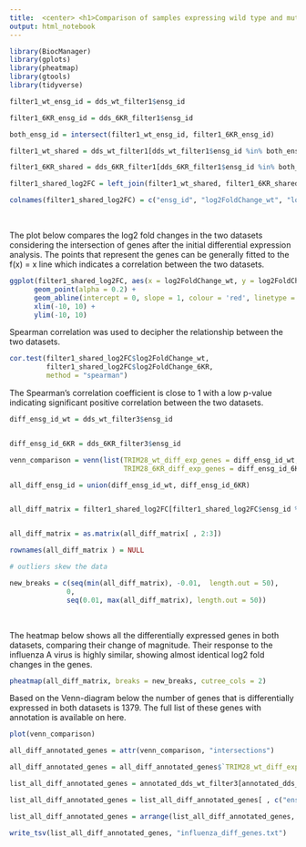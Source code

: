 ---
title:  <center> <h1>Comparison of samples expressing wild type and mutant TRIM28</h1> </center>
output: html_notebook
---


```{r load_packages_comp, include=FALSE}
library(BiocManager)
library(gplots)
library(pheatmap)
library(gtools)
library(tidyverse)
```



```{r com_test, include=FALSE}


filter1_wt_ensg_id = dds_wt_filter1$ensg_id

filter1_6KR_ensg_id = dds_6KR_filter1$ensg_id

both_ensg_id = intersect(filter1_wt_ensg_id, filter1_6KR_ensg_id)

filter1_wt_shared = dds_wt_filter1[dds_wt_filter1$ensg_id %in% both_ensg_id, c("ensg_id", "log2FoldChange") ]

filter1_6KR_shared = dds_6KR_filter1[dds_6KR_filter1$ensg_id %in% both_ensg_id, c("ensg_id", "log2FoldChange") ]

filter1_shared_log2FC = left_join(filter1_wt_shared, filter1_6KR_shared, by = c("ensg_id" = "ensg_id"))

colnames(filter1_shared_log2FC) = c("ensg_id", "log2FoldChange_wt", "log2FoldChange_6KR")

```

\ 
\ 
\ 


The plot below compares the log2 fold changes in the two datasets considering the intersection of genes after the initial differential expression analysis. The points that represent the genes can be generally fitted to the f(x) = x line which indicates a correlation between the two datasets.




```{r comp_log2fc, echo=FALSE}

ggplot(filter1_shared_log2FC, aes(x = log2FoldChange_wt, y = log2FoldChange_6KR))+
      geom_point(alpha = 0.2) +
      geom_abline(intercept = 0, slope = 1, colour = 'red', linetype = 2) +
      xlim(-10, 10) +
      ylim(-10, 10)
```


Spearman correlation was used to decipher the relationship between the two datasets.



```{r comp_cor, echo=FALSE}

cor.test(filter1_shared_log2FC$log2FoldChange_wt,
         filter1_shared_log2FC$log2FoldChange_6KR,
         method = "spearman")

```

The Spearman's correlation coefficient is close to 1 with a low p-value indicating significant positive correlation between the two datasets.


```{r comp_venn, include=FALSE}


diff_ensg_id_wt = dds_wt_filter3$ensg_id


diff_ensg_id_6KR = dds_6KR_filter3$ensg_id

venn_comparison = venn(list(TRIM28_wt_diff_exp_genes = diff_ensg_id_wt,
                            TRIM28_6KR_diff_exp_genes = diff_ensg_id_6KR))
```



```{r comp_heat, include=FALSE}
all_diff_ensg_id = union(diff_ensg_id_wt, diff_ensg_id_6KR)


all_diff_matrix = filter1_shared_log2FC[filter1_shared_log2FC$ensg_id %in% all_diff_ensg_id, ]


all_diff_matrix = as.matrix(all_diff_matrix[ , 2:3])

rownames(all_diff_matrix ) = NULL

# outliers skew the data

new_breaks = c(seq(min(all_diff_matrix), -0.01,  length.out = 50),
              0,
              seq(0.01, max(all_diff_matrix), length.out = 50))


```

\ 


The heatmap below shows all the differentially expressed genes in both datasets, comparing their change of magnitude. Their response to the influenza A virus is highly similar, showing almost identical log2 fold changes in the genes.

```{r comp_h_map, echo=FALSE}
pheatmap(all_diff_matrix, breaks = new_breaks, cutree_cols = 2)
```


Based on the Venn-diagram below the number of genes that is differentially expressed in both datasets is 1379.
The full list of these genes with annotation is available on here.


```{r com_plot_venn, echo=FALSE}

plot(venn_comparison)

```


```{r comp_write, include=FALSE}

all_diff_annotated_genes = attr(venn_comparison, "intersections")

all_diff_annotated_genes = all_diff_annotated_genes$`TRIM28_wt_diff_exp_genes:TRIM28_6KR_diff_exp_genes`

list_all_diff_annotated_genes = annotated_dds_wt_filter3[annotated_dds_wt_filter3$ensg_id %in% all_diff_annotated_genes, ]

list_all_diff_annotated_genes = list_all_diff_annotated_genes[ , c("ensg_id", "external_gene_name", "chromosome_name", "description" )]

list_all_diff_annotated_genes = arrange(list_all_diff_annotated_genes, ensg_id)

write_tsv(list_all_diff_annotated_genes, "influenza_diff_genes.txt")


```




